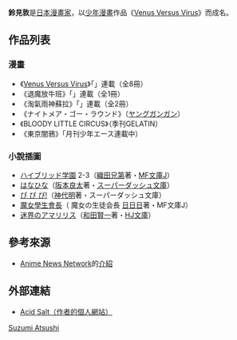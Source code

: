 {{Japanese|japanese= 鈴見 敦|kana= すずみ あつし|romaji= Suzumi Atsushi}}

'''鈴見敦'''是[[日本漫畫家|日本漫畫家]]，以[[少年漫畫|少年漫畫]]作品《[[Venus_Versus_Virus|Venus Versus Virus]]》而成名。

== 作品列表 ==
=== 漫畫 ===
*《[[Venus_Versus_Virus|Venus Versus Virus]]》「{{lang|ja|月刊電撃コミックガオ!}}」連載（全8冊）
*《退魔放牛班》「{{lang|ja|月刊少年シリウス}}」連載（全1冊）
*《淘氣雨神蘇拉》「{{lang|ja|月刊少年シリウス}}」連載（全2冊）
*《ナイトメア・ゴー・ラウンド》（[[ヤングガンガン|ヤングガンガン]]）
*《BLOODY LITTLE CIRCUS》（季刊GELATIN）
*《東京闇鴉》「月刊少年エース連載中）

=== 小說插圖 ===
* [[ハイブリッド学園|ハイブリッド学園]] 2-3（[[織田兄第|織田兄第]]著・[[MF文庫J|MF文庫J]]）
* [[はなひな|はなひな]]（[[阪本良太|阪本良太]]著・[[スーパーダッシュ文庫|スーパーダッシュ文庫]]）
* [[ぴ_ぴ_ぴ!|ぴ ぴ ぴ!]]（[[神代明|神代明]]著・スーパーダッシュ文庫）
* [[魔女學生會長|魔女學生會長]]（ 魔女の生徒会長 [[日日日|日日日]]著・MF文庫J）
* [[迷界のアマリリス|迷界のアマリリス]]（[[和田賢一|和田賢一]]著・[[HJ文庫|HJ文庫]]）


== 參考來源 ==
*[[Anime_News_Network|Anime News Network]]的[http://www.animenewsnetwork.com/encyclopedia/people.php?id=58835 介紹] {{Wayback|url=http://www.animenewsnetwork.com/encyclopedia/people.php?id=58835 |date=20210316003611 }}

== 外部連結 ==
*{{Ja icon}}[http://www.h5.dion.ne.jp/~as-as/ Acid Salt（作者的個人網站）] {{Wayback|url=http://www.h5.dion.ne.jp/~as-as/ |date=20020809174336 }}
{{Authority control}}
{{Japan-artist-stub}}
[[Category:日本漫画家|Suzumi Atsushi]]